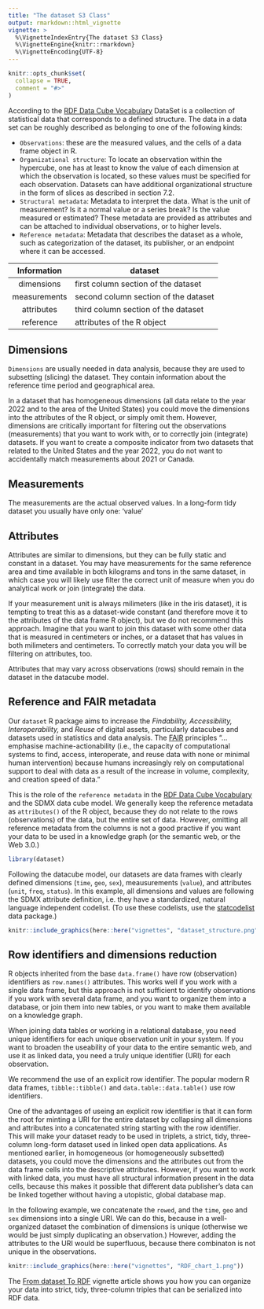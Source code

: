 ```yaml
---
title: "The dataset S3 Class"
output: rmarkdown::html_vignette
vignette: >
  %\VignetteIndexEntry{The dataset S3 Class}
  %\VignetteEngine{knitr::rmarkdown}
  %\VignetteEncoding{UTF-8}
---
```


```r
knitr::opts_chunk$set(
  collapse = TRUE,
  comment = "#>"
)
```

According to the [RDF Data Cube Vocabulary](https://www.w3.org/TR/vocab-data-cube/) DataSet is a collection of statistical data that corresponds to a defined structure. The data in a data set can be roughly described as belonging to one of the following kinds:

- `Observations`: these are the measured values, and the cells of a data frame object in R.
- `Organizational structure`: To locate an observation within the hypercube, one has at least to know the value of each dimension at which the observation is located, so these values must be specified for each observation. Datasets can have additional organizational structure in the form of slices as described in section 7.2.
- `Structural metadata`: Metadata to interpret the data. What is the unit of measurement? Is it a normal value or a series break? Is the value measured or estimated? These metadata are provided as attributes and can be attached to individual observations, or to higher levels.
- `Reference metadata`: Metadata that describes the dataset as a whole, such as categorization of the dataset, its publisher, or an endpoint where it can be accessed.

| Information | dataset |
|:--:|----|
| dimensions   |  first column section of the dataset   |
| measurements |  second column section of the dataset  |
| attributes   |  third column section of the dataset   |
| reference    |  attributes of the R object            |

## Dimensions

`Dimensions` are usually needed in data analysis, because they are used to subsetting (slicing) the dataset. They contain information about the reference time period and geographical area.

In a dataset that has homogeneous dimensions (all data relate to the year 2022 and to the area of the United States) you could move the dimensions into the attributes of the R object, or simply omit them. However, dimensions are critically important for filtering out the observations (measurements) that you want to work with, or to correctly join (integrate) datasets. If you want to create a composite indicator from two datasets that related to the United States and the year 2022, you do not want to accidentally match measurements about 2021 or Canada.

## Measurements

The measurements are the actual observed values. In a long-form tidy dataset you usually have only one: 'value' 

## Attributes

Attributes are similar to dimensions, but they can be fully static and constant in a dataset.  You may have measurements for the same reference area and time available in both kilograms and tons in the same dataset, in which case you will likely use filter the correct unit of measure when you do analytical work or join (integrate) the data.

If your measurement unit is always milimeters (like in the iris dataset), it is tempting to treat this as a dataset-wide constant (and therefore move it to the attributes of the data frame R object), but we do not recommend this approach. Imagine that you want to join this dataset with some other data that is measured in centimeters or inches, or a dataset that has values in both milimeters and centimeters.  To correctly match your data you will be filtering on attributes, too.

Attributes that may vary across observations (rows) should remain in the dataset in the datacube model.

## Reference and FAIR metadata

Our `dataset` R package aims to increase the *Findability, Accessibility, Interoperability,* and *Reuse* of digital assets, particularly datacubes and datasets used in statistics and data analysis. The [FAIR](https://www.go-fair.org/fair-principles/) principles  "…emphasise machine-actionability (i.e., the capacity of computational systems to find, access, interoperate, and reuse data with none or minimal human intervention) because humans increasingly rely on computational support to deal with data as a result of the increase in volume, complexity, and creation speed of data."

This is the role of the `reference metadata` in the [RDF Data Cube Vocabulary](https://www.w3.org/TR/vocab-data-cube/) and the SDMX data cube model. We generally keep the reference metadata as `attributes()` of the R object, because they do not relate to the rows (observations) of the data, but the entire set of data. However, omitting all reference metadata from the columns is not a good practive if you want your data to be used in a knowledge graph (or the semantic web, or the Web 3.0.) 

```r
library(dataset)
```

Following the datacube model, our datasets are data frames with clearly defined dimensions (`time`, `geo`, `sex`), meausurements (`value`), and attributes (`unit`, `freq`, `status`). In this example, all dimensions and values are following the SDMX attribute definition, i.e. they have a standardized, natural language independent codelist.  (To use these codelists, use the [statcodelist](https://statcodelists.dataobservatory.eu/) data package.)

```r
knitr::include_graphics(here::here("vignettes", "dataset_structure.png"))
```

## Row identifiers and dimensions reduction

R objects inherited from the base `data.frame()` have row (observation) identifiers as `row.names()` attributes. This works well if you work with a single data frame, but this approach is not sufficient to identify observations if you work with several data frame, and you want to organize them into a database, or join them into new tables, or you want to make them available on a knowledge graph.

When joining data tables or working in a relational database, you need unique identifiers for each unique observation unit in your system. If you want to broaden the useability of your data to the entire semantic web, and use it as linked data, you need a truly unique identifier (URI) for each observation.

We recommend the use of an explicit row identifier. The popular modern R data frames, `tibble::tibble()` and `data.table::data.table()` use row identifiers.

One of the advantages of useing an explicit row identifier is that it can form the root for minting a URI for the entire dataset by collapsing all dimensions and attributes into a concatenated string starting with the row identifier. This will make your dataset ready to be used in triplets, a strict, tidy, three-column long-form dataset used in linked open data applications. As mentioned earlier, in homogeneous (or homogeneously subsetted) datasets, you could move the dimensions and the attributes out from the data frame cells into the descriptive attributes. However, if you want to work with linked data, you must have all structural information present in the data cells, because this makes it possible that different data publisher's data can be linked together without having a utopistic, global database map. 

In the following example, we concatenate the `rowed`, and the `time`, `geo` and `sex` dimensions into a single URI.  We can do this, because in a well-organized dataset the combination of dimensions is unique (otherwise we would be just simply duplicating an observation.) However, adding the attributes to the URI would be superfluous, because there combinaton is not unique in the observations. 

```r
knitr::include_graphics(here::here("vignettes", "RDF_chart_1.png"))
```

The [From dataset To RDF](https://dataset.dataobservatory.eu/articles/RDF.html) vignette article shows you how you can organize your data into strict, tidy, three-column triples that can be serialized into RDF data. 


